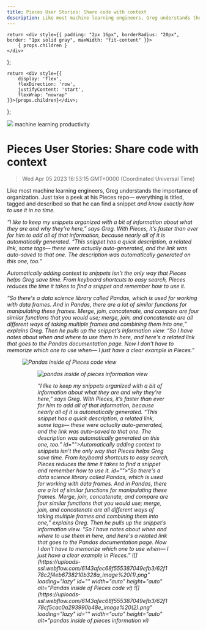 ```yaml
---
title: Pieces User Stories: Share code with context
description: Like most machine learning engineers, Greg understands the importance of organization. Just take a peek at his Pieces repo— everything is titled, tagged and described so that he can find a snippet later.
---
```


    return <div style={{ padding: "2px 16px", borderRadius: "20px", border: "1px solid gray", maxWidth: "fit-content" }}>
        { props.children }
    </div>
};

    return <div style={{
        display: 'flex',
        flexDirection: 'row',
        justifyContent: 'start',
        flexWrap: "nowrap"
    }}>{props.children}</div>;

};

<link rel="canonical" href="https://code.pieces.app/blog/share-code-with-context" />

![](https://uploads-ssl.webflow.com/6143afec68f555387049efb3/62f3c56933f54571e239f98c_share-code-w-context-greg.jpg)
<GridFlexRow><Tag>machine learning</Tag> <Tag>productivity</Tag></GridFlexRow>

# Pieces User Stories: Share code with context
> Wed Apr 05 2023 16:53:15 GMT+0000 (Coordinated Universal Time)
<p id="">Like most machine learning engineers, Greg understands the importance of organization. Just take a peek at his Pieces repo— everything is titled, tagged and described so that he can find a snippet <em id="">and know exactly how to use it in no time.<p.new.line><p id="">“I like to keep my snippets organized with a bit of information about what they are and why they're here,” says Greg. With Pieces, it’s faster than ever for him to add all of that information, because nearly all of it is automatically generated. “This snippet has a quick description, a related link, some tags— these were actually auto-generated, and the link was auto-saved to that one. The description was automatically generated on this one, too.”<p.new.line><p id="">Automatically adding context to snippets isn’t the only way that Pieces helps Greg save time. From keyboard shortcuts to easy search, Pieces reduces the time it takes to find a snippet and remember how to use it.<p.new.line><p id="">“So there's a data science library called Pandas, which is used for working with data frames. And in Pandas, there are a lot of similar functions for manipulating these frames. Merge, join, concatenate, and compare are four similar functions that you would use; merge, join, and concatenate are all different ways of taking multiple frames and combining them into one,” explains Greg. Then he pulls up the snippet’s information view. “So I have notes about when and where to use them in here, and here's a related link that goes to the Pandas documentation page. Now I don't have to memorize which one to use when— I just have a clear example in Pieces.”<p.new.line><figure id="" class="w-richtext-figure-type-image w-richtext-align-center" style="max-width:2134px" data-rt-type="image" data-rt-align="center" data-rt-max-width="2134px"><div id=""><img src="https://uploads-ssl.webflow.com/6143afec68f555387049efb3/62f178c2f4eb6738210b328a_image%20(1).png" loading="lazy" id="" width="auto" height="auto" alt="Pandas inside of Pieces code view"><div.new.line><figure.new.line><figure id="" class="w-richtext-figure-type-image w-richtext-align-fullwidth" style="max-width:2134px" data-rt-type="image" data-rt-align="fullwidth" data-rt-max-width="2134px"><div id=""><img src="https://uploads-ssl.webflow.com/6143afec68f555387049efb3/62f178cf5cac0a293990b48e_image%20(2).png" loading="lazy" id="" width="auto" height="auto" alt="pandas inside of pieces information view"><div.new.line><figure.new.line><p i
id="">“I like to keep my snippets organized with a bit of information about what they are and why they're here,” says Greg. With Pieces, it’s faster than ever for him to add all of that information, because nearly all of it is automatically generated. “This snippet has a quick description, a related link, some tags— these were actually auto-generated, and the link was auto-saved to that one. The description was automatically generated on this one, too.”
id="">Automatically adding context to snippets isn’t the only way that Pieces helps Greg save time. From keyboard shortcuts to easy search, Pieces reduces the time it takes to find a snippet and remember how to use it.
id="">“So there's a data science library called Pandas, which is used for working with data frames. And in Pandas, there are a lot of similar functions for manipulating these frames. Merge, join, concatenate, and compare are four similar functions that you would use; merge, join, and concatenate are all different ways of taking multiple frames and combining them into one,” explains Greg. Then he pulls up the snippet’s information view. “So I have notes about when and where to use them in here, and here's a related link that goes to the Pandas documentation page. Now I don't have to memorize which one to use when— I just have a clear example in Pieces.”
![](https://uploads-ssl.webflow.com/6143afec68f555387049efb3/62f178c2f4eb6738210b328a_image%20(1).png" loading="lazy" id="" width="auto" height="auto" alt="Pandas inside of Pieces code vi)
![](https://uploads-ssl.webflow.com/6143afec68f555387049efb3/62f178cf5cac0a293990b48e_image%20(2).png" loading="lazy" id="" width="auto" height="auto" alt="pandas inside of pieces information vi)

